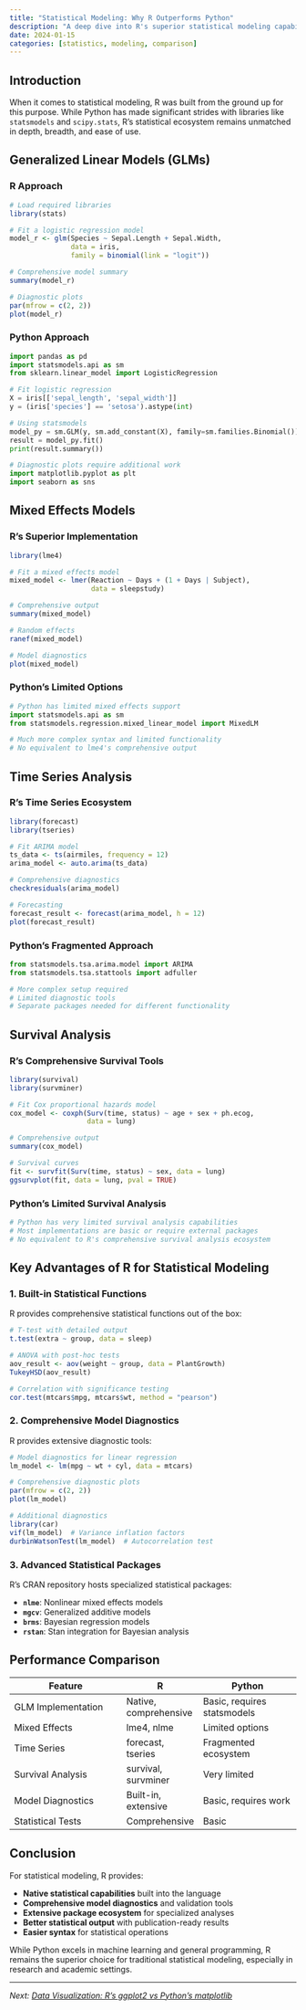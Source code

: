 ```yaml
---
title: "Statistical Modeling: Why R Outperforms Python"
description: "A deep dive into R's superior statistical modeling capabilities, from GLMs to mixed models"
date: 2024-01-15
categories: [statistics, modeling, comparison]
---
```


## Introduction

When it comes to statistical modeling, R was built from the ground up for this purpose. While Python has made significant strides with libraries like `statsmodels` and `scipy.stats`, R's statistical ecosystem remains unmatched in depth, breadth, and ease of use.

## Generalized Linear Models (GLMs)

### R Approach

```r
# Load required libraries
library(stats)

# Fit a logistic regression model
model_r <- glm(Species ~ Sepal.Length + Sepal.Width, 
               data = iris, 
               family = binomial(link = "logit"))

# Comprehensive model summary
summary(model_r)

# Diagnostic plots
par(mfrow = c(2, 2))
plot(model_r)
```

### Python Approach

```python
import pandas as pd
import statsmodels.api as sm
from sklearn.linear_model import LogisticRegression

# Fit logistic regression
X = iris[['sepal_length', 'sepal_width']]
y = (iris['species'] == 'setosa').astype(int)

# Using statsmodels
model_py = sm.GLM(y, sm.add_constant(X), family=sm.families.Binomial())
result = model_py.fit()
print(result.summary())

# Diagnostic plots require additional work
import matplotlib.pyplot as plt
import seaborn as sns
```

## Mixed Effects Models

### R's Superior Implementation

```r
library(lme4)

# Fit a mixed effects model
mixed_model <- lmer(Reaction ~ Days + (1 + Days | Subject), 
                    data = sleepstudy)

# Comprehensive output
summary(mixed_model)

# Random effects
ranef(mixed_model)

# Model diagnostics
plot(mixed_model)
```

### Python's Limited Options

```python
# Python has limited mixed effects support
import statsmodels.api as sm
from statsmodels.regression.mixed_linear_model import MixedLM

# Much more complex syntax and limited functionality
# No equivalent to lme4's comprehensive output
```

## Time Series Analysis

### R's Time Series Ecosystem

```r
library(forecast)
library(tseries)

# Fit ARIMA model
ts_data <- ts(airmiles, frequency = 12)
arima_model <- auto.arima(ts_data)

# Comprehensive diagnostics
checkresiduals(arima_model)

# Forecasting
forecast_result <- forecast(arima_model, h = 12)
plot(forecast_result)
```

### Python's Fragmented Approach

```python
from statsmodels.tsa.arima.model import ARIMA
from statsmodels.tsa.stattools import adfuller

# More complex setup required
# Limited diagnostic tools
# Separate packages needed for different functionality
```

## Survival Analysis

### R's Comprehensive Survival Tools

```r
library(survival)
library(survminer)

# Fit Cox proportional hazards model
cox_model <- coxph(Surv(time, status) ~ age + sex + ph.ecog, 
                   data = lung)

# Comprehensive output
summary(cox_model)

# Survival curves
fit <- survfit(Surv(time, status) ~ sex, data = lung)
ggsurvplot(fit, data = lung, pval = TRUE)
```

### Python's Limited Survival Analysis

```python
# Python has very limited survival analysis capabilities
# Most implementations are basic or require external packages
# No equivalent to R's comprehensive survival analysis ecosystem
```

## Key Advantages of R for Statistical Modeling

### 1. **Built-in Statistical Functions**

R provides comprehensive statistical functions out of the box:

```r
# T-test with detailed output
t.test(extra ~ group, data = sleep)

# ANOVA with post-hoc tests
aov_result <- aov(weight ~ group, data = PlantGrowth)
TukeyHSD(aov_result)

# Correlation with significance testing
cor.test(mtcars$mpg, mtcars$wt, method = "pearson")
```

### 2. **Comprehensive Model Diagnostics**

R provides extensive diagnostic tools:

```r
# Model diagnostics for linear regression
lm_model <- lm(mpg ~ wt + cyl, data = mtcars)

# Comprehensive diagnostic plots
par(mfrow = c(2, 2))
plot(lm_model)

# Additional diagnostics
library(car)
vif(lm_model)  # Variance inflation factors
durbinWatsonTest(lm_model)  # Autocorrelation test
```

### 3. **Advanced Statistical Packages**

R's CRAN repository hosts specialized statistical packages:

- **`nlme`**: Nonlinear mixed effects models
- **`mgcv`**: Generalized additive models
- **`brms`**: Bayesian regression models
- **`rstan`**: Stan integration for Bayesian analysis

## Performance Comparison

| Feature | R | Python |
|---------|---|--------|
| GLM Implementation | Native, comprehensive | Basic, requires statsmodels |
| Mixed Effects | lme4, nlme | Limited options |
| Time Series | forecast, tseries | Fragmented ecosystem |
| Survival Analysis | survival, survminer | Very limited |
| Model Diagnostics | Built-in, extensive | Basic, requires work |
| Statistical Tests | Comprehensive | Basic |

## Conclusion

For statistical modeling, R provides:

- **Native statistical capabilities** built into the language
- **Comprehensive model diagnostics** and validation tools
- **Extensive package ecosystem** for specialized analyses
- **Better statistical output** with publication-ready results
- **Easier syntax** for statistical operations

While Python excels in machine learning and general programming, R remains the superior choice for traditional statistical modeling, especially in research and academic settings.

---

*Next: [Data Visualization: R's ggplot2 vs Python's matplotlib](/blog/data-visualization-r-vs-python.qmd)* 